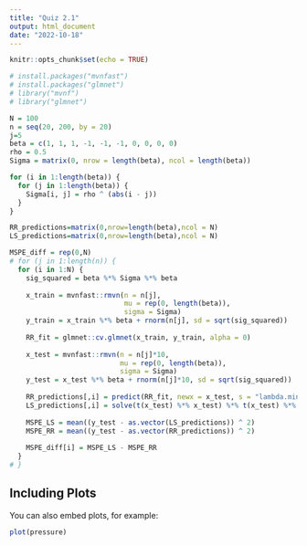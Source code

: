 ```yaml
---
title: "Quiz 2.1"
output: html_document
date: "2022-10-18"
---
```


```r
knitr::opts_chunk$set(echo = TRUE)
```

```r
# install.packages("mvnfast")
# install.packages("glmnet")
# library("mvnf")
# library("glmnet")
```

```r
N = 100
n = seq(20, 200, by = 20)
j=5
beta = c(1, 1, 1, -1, -1, -1, 0, 0, 0, 0)
rho = 0.5
Sigma = matrix(0, nrow = length(beta), ncol = length(beta))

for (i in 1:length(beta)) {
  for (j in 1:length(beta)) {
    Sigma[i, j] = rho ^ (abs(i - j))
  }
}

RR_predictions=matrix(0,nrow=length(beta),ncol = N)
LS_predictions=matrix(0,nrow=length(beta),ncol = N)

MSPE_diff = rep(0,N)
# for (j in 1:length(n)) {
  for (i in 1:N) {
    sig_squared = beta %*% Sigma %*% beta
    
    x_train = mvnfast::rmvn(n = n[j],
                            mu = rep(0, length(beta)),
                            sigma = Sigma)
    y_train = x_train %*% beta + rnorm(n[j], sd = sqrt(sig_squared))
    
    RR_fit = glmnet::cv.glmnet(x_train, y_train, alpha = 0)
    
    x_test = mvnfast::rmvn(n = n[j]*10,
                           mu = rep(0, length(beta)),
                           sigma = Sigma)
    y_test = x_test %*% beta + rnorm(n[j]*10, sd = sqrt(sig_squared))
    
    RR_predictions[,i] = predict(RR_fit, newx = x_test, s = "lambda.min")
    LS_predictions[,i] = solve(t(x_test) %*% x_test) %*% t(x_test) %*% y_test
    
    MSPE_LS = mean((y_test - as.vector(LS_predictions)) ^ 2)
    MSPE_RR = mean((y_test - as.vector(RR_predictions)) ^ 2)
    
    MSPE_diff[i] = MSPE_LS - MSPE_RR
  }
# }


```

## Including Plots

You can also embed plots, for example:

```r
plot(pressure)
```
